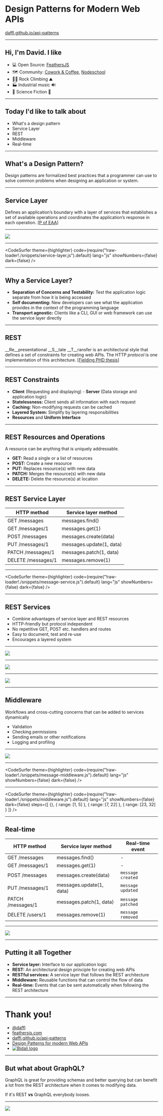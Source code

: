 
<Head>
  <title>Design Patterns for Modern Web APIs</title>
  <link rel="stylesheet" href="https://fonts.googleapis.com/css?family=Roboto:100,300,400,500,700,900|Raleway:100,300,400,500,700" />
  <link rel="stylesheet" href="styles.css" />
</Head>

# Design Patterns for Modern Web APIs

[daffl.github.io/api-patterns](https://daffl.github.io/api-patterns)

---

## Hi, I'm David. I like

- 💻 Open Source: [FeathersJS](https://feathersjs.com/)
- 🗺️ Community: [Cowork & Coffee](https://www.meetup.com/codecoffeeyvr/), [Nodeschool](https://nodeschool.io/vancouver/)
- 🧗‍♂️ Rock Climbing ⛰️
- 🏭 Industrial music 🔊
- 🚀 Science Fiction 🤖

---

## Today I'd like to talk about

- What's a design pattern
- Service Layer
- REST
- Middleware
- Real-time 

---

## What's a Design Pattern?

Design patterns are formalized best practices that a programmer
can use to solve common problems when designing an application or system.

---

## Service Layer

Defines an application’s boundary with a layer of services that
establishes a set of available operations and coordinates the application’s
response in each operation. [[P of EAA](https://martinfowler.com/eaaCatalog/serviceLayer.html)]

---

<Image src="img/service-layer.png" size="contain" />

---

<CodeSurfer
  theme={highlighter}
  code={require("!raw-loader!./snippets/service-layer.js").default}
  lang="js"
  showNumbers={false}
  dark={false}
/>

---

## Why a Service Layer?

- __Separation of Concerns and Testability:__ Test the application logic separate from how it is being accessed
- __Self documenting:__ New developers can see what the application provides in the context of the programming language
- __Transport agnostic:__ Clients like a CLI, GUI or web framework can use the service layer directly

---

## REST

__Re__presentational __S__tate __T__ransfer is an architectural style
that defines a set of constraints for creating web APIs.
The HTTP _protocol_ is one implementation of this architecture. [[Fielding PHD thesis](https://www.ics.uci.edu/~fielding/pubs/dissertation/rest_arch_style.htm)]

---

## REST Constraints

- __Client__  (Requesting and displaying) - __Server__ (Data storage and application logic)
- __Statelessness:__ Client sends all information with each request
- __Caching:__ Non-modifying requests can be cached
- __Layered System:__ Simplify by layering responsibilities
- __Resources__ and __Uniform Interface__

---

## REST Resources and Operations

A resource can be anything that is uniquely addressable.

- __GET:__ Read a single or a list of resources
- __POST:__ Create a new resource
- __PUT:__ Replaces resource(s) with new data
- __PATCH:__ Merges the resource(s) with new data
- __DELETE:__ Delete the resource(s) at location

---

## REST Service Layer

| HTTP method | Service layer method |
| --- | --- |
| GET /messages      | messages.find() |
| GET /messages/1    | messages.get(1) |
| POST /messages     | messages.create(data) |
| PUT /messages/1    | messages.update(1, data) |
| PATCH /messages/1  | messages.patch(1, data) |
| DELETE /messages/1 | messages.remove(1) |


---

<CodeSurfer
  theme={highlighter}
  code={require("!raw-loader!./snippets/message-service.js").default}
  lang="js"
  showNumbers={false}
  dark={false}
/>

---

## REST Services

- Combine advantages of service layer and REST resources
- HTTP-friendly but protocol independent
- No repetitive GET, POST etc. handlers and routes
- Easy to document, test and re-use
- Encourages a layered system

---

<Image src="img/rest-transport.svg" size="contain" />

---

<Image src="img/rest-websocket-transport.svg" size="contain" />

---

<Image src="img/http-socketio.svg" size="contain" />

---

## Middleware

Workflows and cross-cutting concerns that can be added to services dynamically

- Validation
- Checking permissions
- Sending emails or other notifications
- Logging and profiling

---

<Image src="img/middleware.svg" size="contain" />

---

<CodeSurfer
  theme={highlighter}
  code={require("!raw-loader!./snippets/message-middleware.js").default}
  lang="js"
  showNumbers={false}
  dark={false}
/>

---

<CodeSurfer
  theme={highlighter}
  code={require("!raw-loader!./snippets/middleware.js").default}
  lang="js"
  showNumbers={false}
  dark={false}
  steps={[
    {},
    { range: [1, 5] },
    { range: [7, 22] },
    { range: [23, 32] }
  ]}
/>

---

## Real-time

| HTTP method | Service layer method | Real-time event |
| --- | --- | --- |
| GET /messages      | messages.find() | - |
| GET /messages/1    | messages.get(1) | - |
| POST /messages     | messages.create(data) | `message created` |
| PUT /messages/1    | messages.update(1, data) | `message updated` |
| PATCH /messages/1  | messages.patch(1, data) | `message patched` |
| DELETE /users/1 | messages.remove(1) | `message removed` |

---

<Image src="img/real-time.svg" size="contain" />

---

## Putting it all Together

- __Service layer:__ Interface to our application logic
- __REST:__ An architectural design principle for creating web APIs
- __RESTful services:__ A service layer that follows the REST architecture
- __Middleware:__ Reusable functions that can control the flow of data
- __Real-time:__ Events that can be sent automatically when following the REST architecture

---

# Thank you!

- [@daffl](https://twitter.com/daffl)
- [feathersjs.com](https://feathersjs.com)
- [daffl.github.io/api-patterns](https://daffl.github.io/api-patterns)
- [Design Patterns for modern Web APIs](https://blog.feathersjs.com/design-patterns-for-modern-web-apis-1f046635215)
- [![Bidali logo](img/bidali-logo.png)](https://bidali.com)

---

## But what about GraphQL?

GraphQL is great for providing schemas and better querying but
can benefit a lot from the REST architecture when it comes to modifying data.

If it's REST __vs__ GraphQL everybody looses.

---

<Image src="img/graphql-transport.svg" size="contain" />

